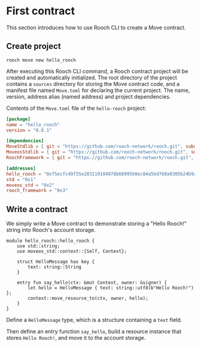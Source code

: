 # First contract

This section introduces how to use Rooch CLI to create a Move contract.

## Create project

```shell
rooch move new hello_rooch
```

After executing this Rooch CLI command, a Rooch contract project will be created and automatically initialized. The root directory of the project contains a `sources` directory for storing the Move contract code, and a manifest file named `Move.toml` for declaring the current project. The name, version, address alias (named address) and project dependencies.

Contents of the `Move.toml` file of the `hello-rooch` project:

```toml
[package]
name = "hello_rooch"
version = "0.0.1"

[dependencies]
MoveStdlib = { git = "https://github.com/rooch-network/rooch.git", subdir = "frameworks/move-stdlib", rev = "main" }
MoveosStdlib = { git = "https://github.com/rooch-network/rooch.git", subdir = "frameworks/moveos-stdlib", rev = "main" }
RoochFramework = { git = "https://github.com/rooch-network/rooch.git", subdir = "frameworks/rooch-framework", rev = "main" }

[addresses]
hello_rooch = "0xf5ecfc49f55e283119104978b60995b0ec84a5bd760a0305b24b9a4175deff7b"
std = "0x1"
moveos_std = "0x2"
rooch_framework = "0x3"
```

## Write a contract

We simply write a Move contract to demonstrate storing a "Hello Rooch!" string into Rooch's account storage.

```move
module hello_rooch::hello_rooch {
    use std::string;
    use moveos_std::context::{Self, Context};

    struct HelloMessage has key {
        text: string::String
    }

    entry fun say_hello(ctx: &mut Context, owner: &signer) {
        let hello = HelloMessage { text: string::utf8(b"Hello Rooch!") };
        context::move_resource_to(ctx, owner, hello);
    }
}
```

Define a `HelloMessage` type, which is a structure containing a `text` field.

Then define an entry function `say_hello`, build a resource instance that stores `Hello Rooch!`, and move it to the account storage.
